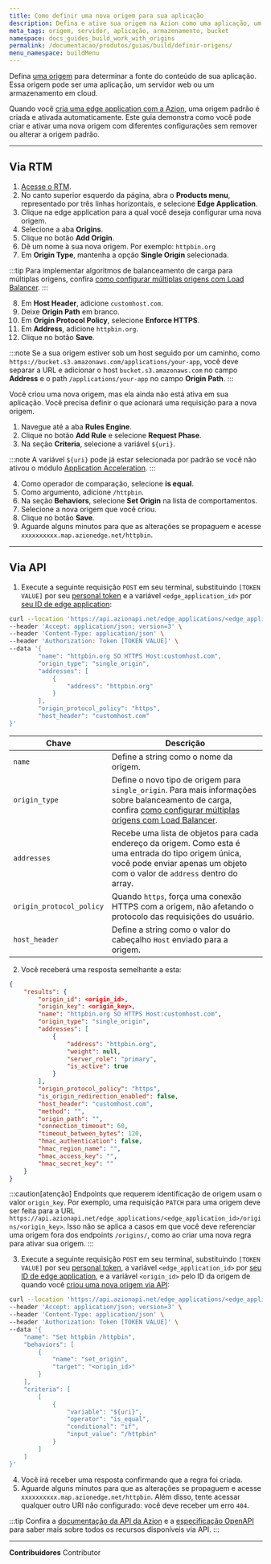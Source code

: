 ```yaml
---
title: Como definir uma nova origem para sua aplicação
description: Defina e ative sua origem na Azion como uma aplicação, um servidor web ou um armazenamento em cloud.
meta_tags: origem, servidor, aplicação, armazenamento, bucket
namespace: docs_guides_build_work_with_origins
permalink: /documentacao/produtos/guias/build/definir-origens/
menu_namespace: buildMenu
---
```


Defina [uma origem](/pt-br/documentacao/produtos/edge-application/origins/) para determinar a fonte do conteúdo de sua aplicação. Essa origem pode ser uma aplicação, um servidor web ou um armazenamento em cloud.

Quando você [cria uma edge application com a Azion](/pt-br/documentacao/produtos/comecar-com-um-template/), uma origem padrão é criada e ativada automaticamente. Este guia demonstra como você pode criar e ativar uma nova origem com diferentes configurações sem remover ou alterar a origem padrão.

---

## Via RTM

1. [Acesse o RTM](https://manager.azion.com).
2. No canto superior esquerdo da página, abra o **Products menu**, representado por três linhas horizontais, e selecione **Edge Application**.
3. Clique na edge application para a qual você deseja configurar uma nova origem.
4. Selecione a aba **Origins**.
5. Clique no botão **Add Origin**.
6. Dê um nome à sua nova origem. Por exemplo: `httpbin.org`
7. Em **Origin Type**, mantenha a opção **Single Origin** selecionada.

:::tip
Para implementar algoritmos de balanceamento de carga para múltiplas origens, confira [como configurar múltiplas origens com Load Balancer](/pt-br/documentacao/produtos/guias/build/configure-multiplas-origens/).
:::

8. Em **Host Header**, adicione `customhost.com`.
9. Deixe **Origin Path** em branco.
10. Em **Origin Protocol Policy**, selecione **Enforce HTTPS**.
11. Em **Address**, adicione `httpbin.org`.
12. Clique no botão **Save**.

:::note
Se a sua origem estiver sob um host seguido por um caminho, como `https://bucket.s3.amazonaws.com/applications/your-app`, você deve separar a URL e adicionar o host `bucket.s3.amazonaws.com` no campo **Address** e o path `/applications/your-app` no campo **Origin Path**.
:::

Você criou uma nova origem, mas ela ainda não está ativa em sua aplicação. Você precisa definir o que acionará uma requisição para a nova origem.

1. Navegue até a aba **Rules Engine**.
2. Clique no botão **Add Rule** e selecione **Request Phase**.
3. Na seção **Criteria**, selecione a variável `${uri}`.

:::note
A variável `${uri}` pode já estar selecionada por padrão se você não ativou o módulo [Application Acceleration](/pt-br/documentacao/produtos/edge-application/#modules).
:::

4. Como operador de comparação, selecione **is equal**.
5. Como argumento, adicione `/httpbin`.
6. Na seção **Behaviors**, selecione **Set Origin** na lista de comportamentos.
7. Selecione a nova origem que você criou.
8. Clique no botão **Save**.
9. Aguarde alguns minutos para que as alterações se propaguem e acesse `xxxxxxxxxx.map.azionedge.net/httpbin`.

---

## Via API

1. Execute a seguinte requisição `POST` em seu terminal, substituindo `[TOKEN VALUE]` por seu [personal token](/pt-br/documentacao/produtos/guias/personal-tokens/) e a variável `<edge_application_id>` por [seu ID de edge application](/pt-br/documentacao/produtos/guias/build/definir-configuracoes-principais/):

```bash
curl --location 'https://api.azionapi.net/edge_applications/<edge_application_id>/origins' \
--header 'Accept: application/json; version=3' \
--header 'Content-Type: application/json' \
--header 'Authorization: Token [TOKEN VALUE]' \
--data '{
        "name": "httpbin.org SO HTTPS Host:customhost.com",
        "origin_type": "single_origin",
        "addresses": [
            {
                "address": "httpbin.org"
            }
        ],
        "origin_protocol_policy": "https",
        "host_header": "customhost.com"
}'
```

  | Chave | Descrição |
  | --- | --- |
  | `name` | Define a string como o nome da origem. |
  | `origin_type` | Define o novo tipo de origem para `single_origin`. Para mais informações sobre balanceamento de carga, confira [como configurar múltiplas origens com Load Balancer](/pt-br/documentacao/produtos/guias/build/configure-multiplas-origens/). |
  | `addresses` | Recebe uma lista de objetos para cada endereço da origem. Como esta é uma entrada do tipo origem única, você pode enviar apenas um objeto com o valor de `address` dentro do array. |
  | `origin_protocol_policy` | Quando `https`, força uma conexão HTTPS com a origem, não afetando o protocolo das requisições do usuário. |
  | `host_header` | Define a string como o valor do cabeçalho `Host` enviado para a origem. |

2. Você receberá uma resposta semelhante a esta:

```json
{
    "results": {
        "origin_id": <origin_id>,
        "origin_key": <origin_key>,
        "name": "httpbin.org SO HTTPS Host:customhost.com",
        "origin_type": "single_origin",
        "addresses": [
            {
                "address": "httpbin.org",
                "weight": null,
                "server_role": "primary",
                "is_active": true
            }
        ],
        "origin_protocol_policy": "https",
        "is_origin_redirection_enabled": false,
        "host_header": "customhost.com",
        "method": "",
        "origin_path": "",
        "connection_timeout": 60,
        "timeout_between_bytes": 120,
        "hmac_authentication": false,
        "hmac_region_name": "",
        "hmac_access_key": "",
        "hmac_secret_key": ""
    }
}
```

:::caution[atenção]
Endpoints que requerem identificação de origem usam o valor `origin_key`. Por exemplo, uma requisição `PATCH` para uma origem deve ser feita para a URL `https://api.azionapi.net/edge_applications/<edge_application_id>/origins/<origin_key>`. Isso não se aplica a casos em que você deve referenciar uma origem fora dos endpoints `/origins/`, como ao criar uma nova regra para ativar sua origem.
:::

3. Execute a seguinte requisição `POST` em seu terminal, substituindo `[TOKEN VALUE]` por seu [personal token](/pt-br/documentacao/produtos/guias/personal-tokens/), a variável `<edge_application_id>` por [seu ID de edge application](/pt-br/documentacao/produtos/guias/build/definir-configuracoes-principais/), e a variável `<origin_id>` pelo ID da origem de quando você [criou uma nova origem via API](#via-api):

```bash
curl --location 'https://api.azionapi.net/edge_applications/<edge_application_id>/rules_engine/request/rules' \
--header 'Accept: application/json; version=3' \
--header 'Content-Type: application/json' \
--header 'Authorization: Token [TOKEN VALUE]' \
--data '{
    "name": "Set httpbin /httpbin",
    "behaviors": [
        {
            "name": "set_origin",
            "target": "<origin_id>"
        }
    ],
    "criteria": [
        [
            {
                "variable": "${uri}",
                "operator": "is_equal",
                "conditional": "if",
                "input_value": "/httpbin"
            }
        ]
    ]
}'
```

4. Você irá receber uma resposta confirmando que a regra foi criada.
5. Aguarde alguns minutos para que as alterações se propaguem e acesse `xxxxxxxxxx.map.azionedge.net/httpbin`. Além disso, tente acessar qualquer outro URI não configurado: você deve receber um erro `404`.

:::tip
Confira a [documentação da API da Azion](https://api.azion.com/) e a [especificação OpenAPI](https://github.com/aziontech/azionapi-openapi/) para saber mais sobre todos os recursos disponíveis via API.
:::



---


**Contribuidores** <ContributorList>Contributor</ContributorList>

